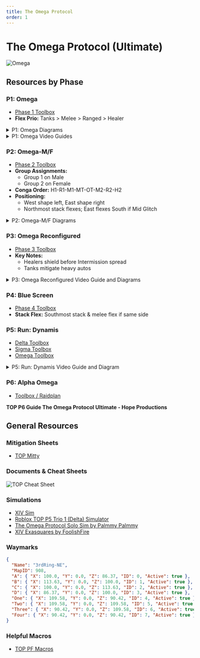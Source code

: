 ```yaml
---
title: The Omega Protocol
order: 1
---
```


# The Omega Protocol (Ultimate)

![Omega](/images/thumbnails/ultimate/Omega.png)

## Resources by Phase

### P1: Omega

- [Phase 1 Toolbox](https://ff14.toolboxgaming.space/?id=758088204654761&preview=1)
- **Flex Prio:** Tanks > Melee > Ranged > Healer  

<details>
<summary>P1: Omega Diagrams</summary>

  **Program Loop Diagram**
  ![Program Loop Diagram](/images/ultimates/top/Program_Loop_Diagram.png)

  **Pantokrator Diagram**
  ![Pantokrator Diagram](/images/ultimates/top/Pantokrator_Diagram.png)
</details>

<details>
<summary>P1: Omega Video Guides</summary>

  **The Omega Protocol Guide Ultimate Part 1 Program Loop - Hope Productions**
  <YouTube videoId="JxwJBAHor8o" />

  **The Omega Protocol Guide Ultimate Part 2 Pantokrator - Hope Productions**
<YouTube videoId="NDF8ETneugg" />
</details>

### P2: Omega-M/F

- [Phase 2 Toolbox](https://ff14.toolboxgaming.space/?id=324285310725761&preview=1)
- **Group Assignments:**  
  - Group 1 on Male  
  - Group 2 on Female
- **Conga Order:** H1-R1-M1-MT-OT-M2-R2-H2
- **Positioning:**  
  - West shape left, East shape right  
  - Northmost stack flexes; East flexes South if Mid Glitch

<details>
<summary>P2: Omega-M/F Diagrams</summary>

  **Male/Female Cleave Diagram**
  ![Male/Female Cleave Diagram](/images/ultimates/top/mf.png)

  **TOP Phase 2 Glitch Diagram**
  ![TOP Phase 2 Glitch Diagram](/images/ultimates/top/TOP_Phase2_Glitch.png)
</details>

### P3: Omega Reconfigured

- [Phase 3 Toolbox](https://ff14.toolboxgaming.space/?id=243183080764761&preview=1)
- **Key Notes:**  
  - Healers shield before Intermission spread  
  - Tanks mitigate heavy autos

<details>
<summary>P3: Omega Reconfigured Video Guide and Diagrams</summary>

  **The Omega Protocol Guide Ultimate Phase 3 and 4 - Hope Productions**
  <YouTube videoId="Domdvln29gk" />

  **Monitors Diagram**
  ![Monitors (Left & Right Side) - By Sleepy Wyvern](/images/ultimates/top/monitors.jpeg)
</details>

### P4: Blue Screen

- [Phase 4 Toolbox](https://ff14.toolboxgaming.space/?id=595188367474761&preview=1)
- **Stack Flex:** Southmost stack & melee flex if same side

### P5: Run: Dynamis

- [Delta Toolbox](https://ff14.toolboxgaming.space/?id=732288275415761&preview=1)
- [Sigma Toolbox](https://ff14.toolboxgaming.space/?id=107380954136761&preview=1)
- [Omega Toolbox](https://ff14.toolboxgaming.space/?id=078384491946761&preview=1)

<details>
<summary>P5: Run: Dynamis Video Guide and Diagram</summary>

  **TOP Phase 5 Guide The Omega Protocol Ultimate - Hope Productions**
  <YouTube videoId="p-oDnDv2hqo" />

  **P5 Dynamis Hello World Diagram**
  ![P5 Dynamis Hello World - By Schizm D'sade & Marielle Glace](/images/ultimates/top/dynamis.png)
</details>

### P6: Alpha Omega

- [Toolbox / Raidplan](https://ff14.toolboxgaming.space/?id=829484027197761&preview=1)

**TOP P6 Guide The Omega Protocol Ultimate - Hope Productions**
<YouTube videoId="yJ3zNK6Z9AM" />

## General Resources

### Mitigation Sheets

- [TOP Mitty](http://tinyurl.com/topmitty)

### Documents & Cheat Sheets

![TOP Cheat Sheet](/images/ultimates/top/TOPCheatSheet.png)

### Simulations

- [XIV Sim](https://www.xivsim.com/top/)
- [Roblox TOP P5 Trio 1 (Delta) Simulator](https://www.roblox.com/games/12341874643/TOP-P5-Trio-1-Delta-Simulator)
- [The Omega Protocol Solo Sim by Palmmy Palmmy](https://palmmy.itch.io/the-omega-protocol-solo-sim)
- [XIV Exasquares by FoolishFire](https://foolishfire.itch.io/xiv-exasquares)

### Waymarks

```json
{
  "Name": "3rdRing-NE",
  "MapID": 908,
  "A": { "X": 100.0, "Y": 0.0, "Z": 86.37, "ID": 0, "Active": true },
  "B": { "X": 113.63, "Y": 0.0, "Z": 100.0, "ID": 1, "Active": true },
  "C": { "X": 100.0, "Y": 0.0, "Z": 113.63, "ID": 2, "Active": true },
  "D": { "X": 86.37, "Y": 0.0, "Z": 100.0, "ID": 3, "Active": true },
  "One": { "X": 109.58, "Y": 0.0, "Z": 90.42, "ID": 4, "Active": true },
  "Two": { "X": 109.58, "Y": 0.0, "Z": 109.58, "ID": 5, "Active": true },
  "Three": { "X": 90.42, "Y": 0.0, "Z": 109.58, "ID": 6, "Active": true },
  "Four": { "X": 90.42, "Y": 0.0, "Z": 90.42, "ID": 7, "Active": true }
}
```

### Helpful Macros

- [TOP PF Macros](https://pastebin.com/qUJY054s)
